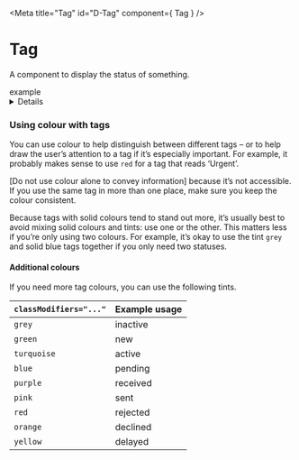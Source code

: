 
<Meta title="Tag" id="D-Tag" component={ Tag } />

# Tag

A component to display the status of something.

<Canvas>
  <Story name="Default">
    <Tag>example</Tag>
  </Story>
</Canvas>

<Details summary="Properties" className="no-indent">
  <Props of={ Tag } />
</Details>



### Using colour with tags

You can use colour to help distinguish between different tags – or to help draw the user’s attention to a tag if it’s especially important. For example, it probably makes sense to use `red` for a tag that reads ‘Urgent’.

[Do not use colour alone to convey information] because it’s not accessible. If you use the same tag in more than one place, make sure you keep the colour consistent.

Because tags with solid colours tend to stand out more, it’s usually best to avoid mixing solid colours and tints: use one or the other. This matters less if you’re only using two colours. For example, it’s okay to use the tint `grey` and solid blue tags together if you only need two statuses.


#### Additional colours

If you need more tag colours, you can use the following tints.

<Canvas>
  <Story name="Colours">
    <table className="govuk-table">
      <thead className="govuk-table__head">
        <tr className="govuk-table__row">
          <th className="govuk-table__header"><code>classModifiers="..."</code></th>
          <th className="govuk-table__header">Example usage</th>
        </tr>
      </thead>
      <tbody className="govuk-table__body">
        <tr className="govuk-table__row">
          <td className="govuk-table__col"><code>grey</code></td>
          <td className="govuk-table__col"><Tag classModifiers="grey">inactive</Tag></td>
        </tr>
        <tr className="govuk-table__row">
          <td className="govuk-table__col"><code>green</code></td>
          <td className="govuk-table__col"><Tag classModifiers="green">new</Tag></td>
        </tr>
        <tr className="govuk-table__row">
          <td className="govuk-table__col"><code>turquoise</code></td>
          <td className="govuk-table__col"><Tag classModifiers="turquoise">active</Tag></td>
        </tr>
        <tr className="govuk-table__row">
          <td className="govuk-table__col"><code>blue</code></td><td className="govuk-table__col"><Tag classModifiers="blue">pending</Tag></td>
        </tr>
        <tr className="govuk-table__row">
          <td className="govuk-table__col"><code>purple</code></td>
          <td className="govuk-table__col"><Tag classModifiers="purple">received</Tag></td>
        </tr>
        <tr className="govuk-table__row">
          <td className="govuk-table__col"><code>pink</code></td>
          <td className="govuk-table__col"><Tag classModifiers="pink">sent</Tag></td>
        </tr>
        <tr className="govuk-table__row">
          <td className="govuk-table__col"><code>red</code></td>
          <td className="govuk-table__col"><Tag classModifiers="red">rejected</Tag></td>
        </tr>
        <tr className="govuk-table__row">
          <td className="govuk-table__col"><code>orange</code></td>
          <td className="govuk-table__col"><Tag classModifiers="orange">declined</Tag></td>
        </tr>
        <tr className="govuk-table__row">
          <td className="govuk-table__col"><code>yellow</code></td>
          <td className="govuk-table__col"><Tag classModifiers="yellow">delayed</Tag></td>
        </tr>
      </tbody>
    </table>
  </Story>
</Canvas>
